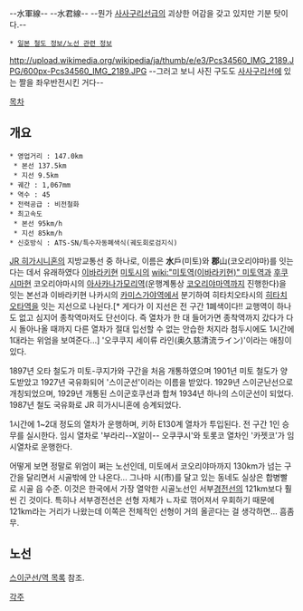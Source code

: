 {{{+1 水郡線 / Suigun Line}}}
--水軍線-- --水君線--
--뭔가 [[사사구리선]]급의 괴상한 어감을 갖고 있지만 기분 탓이다.--
 * [[일본 철도 정보/노선 관련 정보]]
http://upload.wikimedia.org/wikipedia/ja/thumb/e/e3/Pcs34560_IMG_2189.JPG/600px-Pcs34560_IMG_2189.JPG
--그러고 보니 사진 구도도 [[사사구리선]]에 있는 짤을 좌우반전시킨 거다--

[[목차]]
== 개요 ==
 * 영업거리 : 147.0km
  * 본선 137.5km
  * 지선 9.5km
 * 궤간 : 1,067mm
 * 역수 : 45
 * 전력공급 : 비전철화
 * 최고속도
  * 본선 95km/h
  * 지선 85km/h
 * 신호방식 : ATS-SN/특수자동폐색식(궤도회로검지식)

[[JR 히가시니혼]]의 지방교통선 중 하나로, 이름은 '''水'''戶(미토)와 '''郡'''山(코오리야마)를 잇는다는 데서 유래하였다 [[이바라키]]현 [[미토]]시의 [[wiki:"미토역(이바라키현)" 미토역]]과 [[후쿠시마]]현 코오리야마시의 [[아사카나가모리역]](운행계통상 [[코오리야마역]]까지 진행한다)을 잇는 본선과 이바라키현 나카시의 [[카미스가야역]]에서 분기하여 히타치오타시의 [[히타치오타역]]을 잇는 지선으로 나뉜다.[* 게다가 이 지선은 전 구간 1폐색이다!! 교행역이 하나도 없고 심지어 종착역마저도 단선이다. 즉 열차가 한 대 들어가면 종착역까지 갔다가 다시 돌아나올 때까지 다른 열차가 절대 입선할 수 없는 안습한 처지라 첨두시에도 1시간에 1대라는 위엄을 보여준다...] '오쿠쿠지 세이류 라인(奥久慈清流ライン)'이라는 애칭이 있다.

1897년 오타 철도가 미토-쿠지가와 구간을 처음 개통하였으며 1901년 미토 철도가 양도받았고 1927년 국유화되어 '스이군선'이라는 이름을 받았다. 1929년 스이군난선으로 개칭되었으며, 1929년 개통된 스이군호쿠선과 합쳐 1934년 하나의 스이군선이 되었다. 1987년 철도 국유화로 JR 히가시니혼에 승계되었다.

1시간에 1~2대 정도의 열차가 운행하며, 키하 E130계 열차가 투입된다. 전 구간 1인 승무를 실시한다. 임시 열차로 '부라리--X알이-- 오쿠쿠시'와 토롯코 열차인 '카젯코'가 임시열차로 운행한다.

어떻게 보면 정말로 위엄이 쩌는 노선인데, 미토에서 코오리야마까지 130km가 넘는 구간을 달리면서 시골밖에 안 나온다... 그나마 시(市)를 달고 있는 동네도 실상은 합병빨로 시골 읍 수준. 이것은 한국에서 가장 열악한 시골노선인 서부[[경전선]]의 121km보다 훨씬 긴 것이다. 특히나 서부경전선은 선형 자체가 ㄴ자로 꺾어져서 우회하기 때문에 121km라는 거리가 나왔는데 이쪽은 전체적인 선형이 거의 올곧다는 걸 생각하면... 흠좀무.
== 노선 ==
[[스이군선/역 목록]] 참조.

[[각주]]
